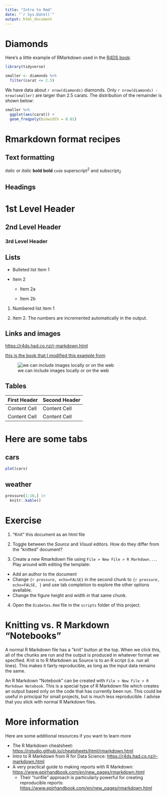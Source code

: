 ```yaml
---
title: "Intro to Rmd"
date: "`r Sys.Date()`"
output: html_document
---
```


# Diamonds

Here's a little example of RMarkdown used in the [R4DS book](https://r4ds.had.co.nz/r-markdown.html):

```r
library(tidyverse)

smaller <- diamonds %>% 
  filter(carat <= 2.5)
```

We have data about `r nrow(diamonds)` diamonds. Only `r nrow(diamonds) - nrow(smaller)` are larger than 2.5 carats. The distribution of the remainder is shown below:

```r
smaller %>% 
  ggplot(aes(carat)) + 
  geom_freqpoly(binwidth = 0.01)
```

# Rmarkdown format recipes

## Text formatting

*italic* or *italic* **bold** **bold** `code` superscript^2^ and subscript~2~

## Headings

# 1st Level Header

## 2nd Level Header

### 3rd Level Header

## Lists

-   Bulleted list item 1

-   Item 2

    -   Item 2a

    -   Item 2b

1.  Numbered list item 1

2.  Item 2. The numbers are incremented automatically in the output.

## Links and images

<https://r4ds.had.co.nz/r-markdown.html>

[this is the book that I modified this example from](https://r4ds.had.co.nz/r-markdown.html)

![we can include images locally or on the web](https://r4ds.had.co.nz/images/RMarkdownFlow.png)

## Tables

| First Header | Second Header |
|--------------|---------------|
| Content Cell | Content Cell  |
| Content Cell | Content Cell  |

# Here are some tabs {.tabset}

## cars

```r
plot(cars)
```

## weather

```r
pressure[1:10,] |> 
  knitr::kable()
```

<!-- These lines are commented out so that they won't be seen in the output. -->
<!-- You can comment and uncomment them by highlighting them all just like with code in an R script by typing *Command+Shift+C* -->
<!-- ```{r} -->
<!-- stop() -->
<!-- ``` -->


# Exercise

1.  "Knit" this document as an html file

2.  Toggle between the *Source* and *Visual* editors. How do they differ from the "knitted" document?

3.  Create a new Rmarkdown file using `File > New File > R Markdown...`. Play around with editing the template:

-   Add an author to the document
-   Change `{r pressure, echo=FALSE}` in the second chunk to `{r pressure, echo=FALSE, }` and use tab completion to explore the other options available.
-   Change the figure height and width in that same chunk.

4. Open the `Diabetes.Rmd` file in the `scripts` folder of this project.

# Knitting vs. R Markdown "Notebooks"

A normal R Markdown file has a "knit" button at the top. When we click this, all of the chunks are run and the output is produced in whatever format we specified. Knit is to R Markdown as Source is to an R script (i.e. run all lines). This makes it fairly reproducible, as long as the input data remains the same.

An R Markdown "Notebook" can be created with `File > New File > R Markdown Notebook`. This is a special type of R Markdown file which creates an output based only on the code that has currently been run. This could be useful in principal for small projects, but is much less reproducible. I advise that you stick with normal R Markdown files.

# More information

Here are some additional resources if you want to learn more

-   The R Markdown cheatsheet: <https://rstudio.github.io/cheatsheets/html/rmarkdown.html>
-   Intro to R Markdown from R for Data Science: <https://r4ds.had.co.nz/r-markdown.html>
-   A very practical guide to making reports with R Markdown: <https://www.epirhandbook.com/en/new_pages/rmarkdown.html>
    -   Their "runfile" approach is particularly powerful for creating reproducible reports: <https://www.epirhandbook.com/en/new_pages/rmarkdown.html>
